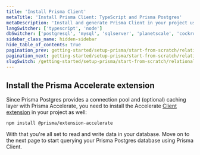 ```yaml
---
title: 'Install Prisma Client'
metaTitle: 'Install Prisma Client: TypeScript and Prisma Postgres'
metaDescription: 'Install and generate Prisma Client in your project using TypeScript and Prisma Postgres'
langSwitcher: ['typescript', 'node']
dbSwitcher: ['postgresql', 'mysql', 'sqlserver', 'planetscale', 'cockroachdb', 'prismaPostgres']
sidebar_class_name: hidden-sidebar
hide_table_of_contents: true
pagination_prev: getting-started/setup-prisma/start-from-scratch/relational-databases/using-prisma-migrate-typescript-prismaPostgres
pagination_next: getting-started/setup-prisma/start-from-scratch/relational-databases/querying-the-database-typescript-prismaPostgres
slugSwitch: /getting-started/setup-prisma/start-from-scratch/relational-databases/install-prisma-client-
---
```

 

<InstallPrismaClient />

## Install the Prisma Accelerate extension

Since Prisma Postgres provides a connection pool and (optional) caching layer with Prisma Accelerate, you need to install the Accelerate [Client extension](/orm/prisma-client/client-extensions) in your project as well:

```
npm install @prisma/extension-accelerate
```

With that you're all set to read and write data in your database. Move on to the next page to start querying your Prisma Postgres database using Prisma Client.

